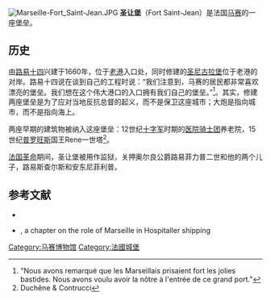 [[Image:Marseille-Fort_Saint-Jean.JPG|thumb]]
'''圣让堡'''（Fort Saint-Jean）是法国[[马赛|马赛]]的一座堡垒。

==历史==
由[[路易十四|路易十四]]兴建于1660年，位于[[马赛老港|老港]]入口处，同时修建的[[圣尼古拉堡|圣尼古拉堡]]位于老港的对岸。路易十四说在谈到自己的工程时说：“我们注意到，马赛的居民都非常喜欢漂亮的堡垒。我们想在这个伟大港口的入口拥有我们自己的堡垒。”<ref>"Nous avons remarqué que les Marseillais prisaient fort les jolies bastides. Nous avons voulu avoir la nôtre à l'entrée de ce grand port."</ref>。其实，修建两座堡垒是为了应对当地反抗总督的起义，而不是保卫这座城市；大炮是指向城市，而不是指向海上。

两座早期的建筑物被纳入这座堡垒：12世纪[[十字军|十字军]]时期的[[医院骑士团|医院骑士团]]养老院，15世纪[[普罗旺斯|普罗旺斯]]国王Rene一世塔<ref>Duchêne & Contrucci</ref>。 

[[法国革命|法国革命]]期间，圣让堡被用作监狱，关押奥尔良公爵路易菲力普二世和他的两个儿子，路易斯查尔斯和安东尼菲利普。 

==参考文献==
{{reflist|2}}
*{{citation|first= Roger |last=Duchêne |first2=Jean|last2= Contrucci |year=2004|title=Marseille, 2600 ans d'histoire|publisher=Editions Fayard|id=ISBN 2-213-60197-6}}
*{{citation|first=David |last=Jacoby|title= Hospitaller Ships and Transportation across the Mediterranean|journal= The Hospitallers, the Mediterranean and Europe, ed. Karl Borchardt, Nikolas Jaspert and Helen J. Nicholson|publisher=Ashgate|id=ISBN 0754662756|year=2007|pages=57–72}}, a chapter on the role of Marseille in Hospitaller shipping

{{Coord|43|17|43|N|5|21|43|E|region:FR_type:landmark|display=title}}

[[Category:马赛博物馆|Category:马赛博物馆]]
[[Category:法國城堡|Category:法國城堡]]